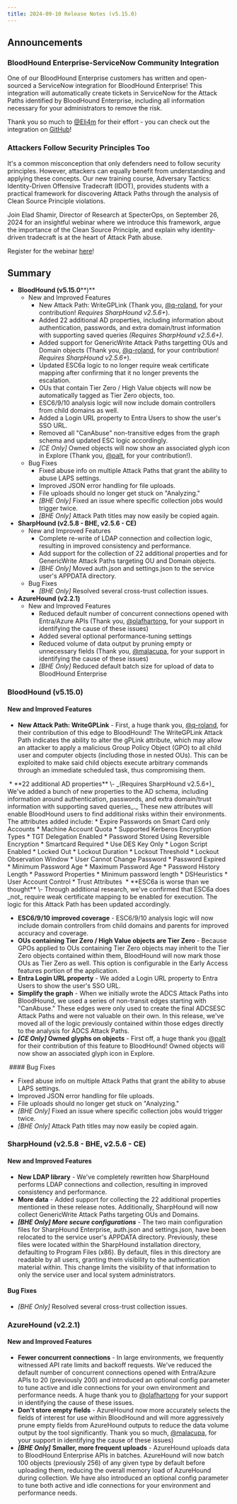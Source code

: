 ```yaml
---
title: 2024-09-10 Release Notes (v5.15.0)
---
```


## Announcements

### BloodHound Enterprise-ServiceNow Community Integration


One of our BloodHound Enterprise customers has written and open-sourced a ServiceNow integration for BloodHound Enterprise! This integration will automatically create tickets in ServiceNow for the Attack Paths identified by BloodHound Enterprise, including all information necessary for your administrators to remove the risk.

Thank you so much to [@Eli4m](https://github.com/Eli4m) for their effort - you can check out the integration on [GitHub](https://github.com/Eli4m/ServiceHound)!

### Attackers Follow Security Principles Too
It's a common misconception that only defenders need to follow security principles. However, attackers can equally benefit from understanding and applying these concepts. Our new training course, Adversary Tactics: Identity-Driven Offensive Tradecraft (IDOT), provides students with a practical framework for discovering Attack Paths through the analysis of Clean Source Principle violations.

Join Elad Shamir, Director of Research at SpecterOps, on September 26, 2024 for an insightful webinar where we introduce this framework, argue the importance of the Clean Source Principle, and explain why identity-driven tradecraft is at the heart of Attack Path abuse.

Register for the webinar [here](https://specterops.zoom.us/webinar/register/WN_RbtxSPsFTWKmLgJ0xA06nQ#/registration)!

## Summary

* **BloodHound (v5.15.0****)**
    * New and Improved Features
        * New Attack Path: WriteGPLink (Thank you, [@q-roland](https://github.com/q-roland), for your contribution! _Requires SharpHound v2.5.6+_).
        * Added 22 additional AD properties, including information about authentication, passwords, and extra domain/trust information with supporting saved queries _(Requires SharpHound v2.5.6+)._
        * Added support for GenericWrite Attack Paths targetting OUs and Domain objects (Thank you, [@q-roland](https://github.com/q-roland), for your contribution! _Requires SharpHound v2.5.6+_).
        * Updated ESC6a logic to no longer require weak certificate mapping after confirming that it no longer prevents the escalation.
        * OUs that contain Tier Zero / High Value objects will now be automatically tagged as Tier Zero objects, too.
        * ESC6/9/10 analysis logic will now include domain controllers from child domains as well.
        * Added a Login URL property to Entra Users to show the user's SSO URL.
        * Removed all "CanAbuse" non-transitive edges from the graph schema and updated ESC logic accordingly.
        * _\[CE Only\]_ Owned objects will now show an associated glyph icon in Explore (Thank you, [@palt](https://github.com/palt), for your contribution!).
    * Bug Fixes
        * Fixed abuse info on multiple Attack Paths that grant the ability to abuse LAPS settings.
        * Improved JSON error handling for file uploads.
        * File uploads should no longer get stuck on "Analyzing."
        * _\[BHE Only\]_ Fixed an issue where specific collection jobs would trigger twice.
        * _\[BHE Only\]_ Attack Path titles may now easily be copied again.
* **SharpHound (v2.5.8 - BHE, v2.5.6 - CE)**
    * New and Improved Features
        * Complete re-write of LDAP connection and collection logic, resulting in improved consistency and performance.
        * Add support for the collection of 22 additional properties and for GenericWrite Attack Paths targeting OU and Domain objects.
        * _\[BHE Only\]_ Moved auth.json and settings.json to the service user's APPDATA directory.
    * Bug Fixes
        * _\[BHE Only\]_ Resolved several cross-trust collection issues.
* **AzureHound (v2.2.1)**
    * New and Improved Features
        * Reduced default number of concurrent connections opened with Entra/Azure APIs (Thank you, [@olafhartong,](https://github.com/olafhartong) for your support in identifying the cause of these issues)
        * Added several optional performance-tuning settings
        * Reduced volume of data output by pruning empty or unnecessary fields (Thank you, [@malacupa](https://github.com/malacupa), for your support in identifying the cause of these issues)
        * _\[BHE Only\]_ Reduced default batch size for upload of data to BloodHound Enterprise

### BloodHound (v5.15.0)

#### New and Improved Features

* **New Attack Path: WriteGPLink** \- First, a huge thank you, [@q-roland](https://github.com/q-roland), for their contribution of this edge to BloodHound! The WriteGPLink Attack Path indicates the ability to alter the gPLink attribute, which may allow an attacker to apply a malicious Group Policy Object (GPO) to all child user and computer objects (including those in nested OUs). This can be
    exploited to make said child objects execute arbitrary commands through an immediate scheduled task, thus compromising them.
<Frame>
  <img src="/hc/images/image-4.png" alt=""/>
</Frame>
* **22 additional AD properties** \- _(Requires SharpHound v2.5.6+)_ We've added a bunch of new properties to the AD schema, including information around authentication, passwords, and extra domain/trust information with supporting saved queries_._ These new attributes will enable BloodHound users to find additional risks within their environments. The attributes added include:
    * Expire Passwords on Smart Card only Accounts
    * Machine Account Quota
    * Supported Kerberos Encryption Types
    * TGT Delegation Enabled
    * Password Stored Using Reversible Encryption
    * Smartcard Required
    * Use DES Key Only
    * Logon Script Enabled
    * Locked Out
    * Lockout Duration
    * Lockout Threshold
    * Lockout Observation Window
    * User Cannot Change Password
    * Password Expired
    * Minimum Password Age
    * Maximum Password Age
    * Password History Length
    * Password Properties
    * Minimum password length
    * DSHeuristics
    * User Account Control
    * Trust Attributes
<Frame>
  <img src="/hc/images/image-5.png" alt=""/>
</Frame>
* **ESC6a is worse than we thought** \- Through additional research, we've confirmed that ESC6a does _not_ require weak certificate mapping to be enabled for execution. The logic for this Attack Path has been updated accordingly.

* **ESC6/9/10 improved coverage** \- ESC6/9/10 analysis logic will now include domain controllers from child domains and parents for improved accuracy and coverage.
* **OUs containing Tier Zero / High Value objects are Tier Zero** \- Because GPOs applied to OUs containing Tier Zero objects may inherit to the Tier Zero objects contained within them, BloodHound will now mark those OUs as Tier Zero as well. This option is configurable in the Early Access features portion of the application.
* **Entra Login URL property** \- We added a Login URL property to Entra Users to show the user's SSO URL.
* **Simplify the graph** \- When we initially wrote the ADCS Attack Paths into BloodHound, we used a series of non-transit edges starting with "CanAbuse." These edges were only used to create the final ADCSESC Attack Paths and were not valuable on their own. In this release, we've moved all of the logic previously contained within those edges directly to the analysis for ADCS Attack Paths.
* **_\[CE Only\]_ Owned glyphs on objects** \- First off, a huge thank you [@palt](https://github.com/palt) for their contribution of this feature to BloodHound! Owned objects will now show an associated glyph icon in Explore.
<Frame>
  <img src="/hc/images/image-6.png" alt=""/>
</Frame>
#### Bug Fixes

* Fixed abuse info on multiple Attack Paths that grant the ability to abuse LAPS settings.
* Improved JSON error handling for file uploads.
* File uploads should no longer get stuck on "Analyzing."
* _\[BHE Only\]_ Fixed an issue where specific collection jobs would trigger twice.
* _\[BHE Only\]_ Attack Path titles may now easily be copied again.

### SharpHound (v2.5.8 - BHE, v2.5.6 - CE)

#### New and Improved Features

* **New LDAP library** \- We've completely rewritten how SharpHound performs LDAP connections and collection, resulting in improved consistency and performance.
* **More data** \- Added support for collecting the 22 additional properties mentioned in these release notes. Additionally, SharpHound will now collect GenericWrite Attack Paths targeting OUs and Domains.
* **_\[BHE Only\] More secure configurations_** \- The two main configuration files for SharpHound Enterprise, auth.json and settings.json, have been relocated to the service user's APPDATA directory. Previously, these files were located within the SharpHound installation directory, defaulting to Program Files (x86). By default, files in this directory are readable by all users, granting them visibility to the authentication material within. This change limits the visibility of that information to only the service user and local system administrators.

#### Bug Fixes

* _\[BHE Only\]_ Resolved several cross-trust collection issues.

### AzureHound (v2.2.1)

#### New and Improved Features

* **Fewer concurrent connections** \- In large environments, we frequently witnessed API rate limits and backoff requests. We've reduced the default number of concurrent connections opened with Entra/Azure APIs to 20 (previously 200) and introduced an optional config parameter to tune active and idle connections for your own environment and performance needs. A huge thank you to [@olafhartong](https://github.com/olafhartong) for your support in identifying the cause of these issues.
* **Don't store empty fields** \- AzureHound now more accurately selects the fields of interest for use within BloodHound and will more aggressively prune empty fields from AzureHound outputs to reduce the data volume output by the tool significantly. Thank you so much, [@malacupa](https://github.com/malacupa), for your support in identifying the cause of these issues)
* **_\[BHE Only\]_** **Smaller, more frequent uploads** \- AzureHound uploads data to BloodHound Enterprise APIs in batches. AzureHound will now batch 100 objects (previously 256) of any given type by default before uploading them, reducing the overall memory load of AzureHound during collection. We have also introduced an optional config parameter to tune both active and idle connections for your environment and performance needs.

